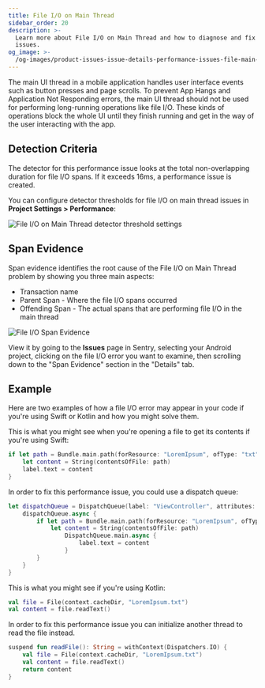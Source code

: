 ```yaml
---
title: File I/O on Main Thread
sidebar_order: 20
description: >-
  Learn more about File I/O on Main Thread and how to diagnose and fix these
  issues.
og_image: >-
  /og-images/product-issues-issue-details-performance-issues-file-main-thread-io.png
---
```


The main UI thread in a mobile application handles user interface events such as button presses and page scrolls. To prevent App Hangs and Application Not Responding errors, the main UI thread should not be used for performing long-running operations like file I/O. These kinds of operations block the whole UI until they finish running and get in the way of the user interacting with the app.

## Detection Criteria

The detector for this performance issue looks at the total non-overlapping duration for file I/O spans. If it exceeds 16ms, a performance issue is created.

You can configure detector thresholds for file I/O on main thread issues in **Project Settings > Performance**:

![File I/O on Main Thread detector threshold settings](./img/file-main-thread-io-detector-settings.png)

## Span Evidence

Span evidence identifies the root cause of the File I/O on Main Thread problem by showing you three main aspects:

- Transaction name
- Parent Span - Where the file I/O spans occurred
- Offending Span - The actual spans that are performing file I/O in the main thread

![File I/O Span Evidence](./img/file-io.png)

View it by going to the **Issues** page in Sentry, selecting your Android project, clicking on the file I/O error you want to examine, then scrolling down to the "Span Evidence" section in the "Details" tab.

## Example

Here are two examples of how a file I/O error may appear in your code if you're using Swift or Kotlin and how you might solve them.

This is what you might see when you're opening a file to get its contents if you're using Swift:

```swift
if let path = Bundle.main.path(forResource: "LoremIpsum", ofType: "txt") {
    let content = String(contentsOfFile: path)
    label.text = content
}
```

In order to fix this performance issue, you could use a dispatch queue:

```swift
let dispatchQueue = DispatchQueue(label: "ViewController", attributes: .concurrent) {
    dispatchQueue.async {
        if let path = Bundle.main.path(forResource: "LoremIpsum", ofType: "txt") {
            let content = String(contentsOfFile: path)
                DispatchQueue.main.async {
                    label.text = content
                }
        }
    }
}
```

This is what you might see if you're using Kotlin:

```kotlin
val file = File(context.cacheDir, "LoremIpsum.txt")
val content = file.readText()
```

In order to fix this performance issue you can initialize another thread to read the file instead.

```kotlin
suspend fun readFile(): String = withContext(Dispatchers.IO) {
    val file = File(context.cacheDir, "LoremIpsum.txt")
    val content = file.readText()
    return content
}
```
